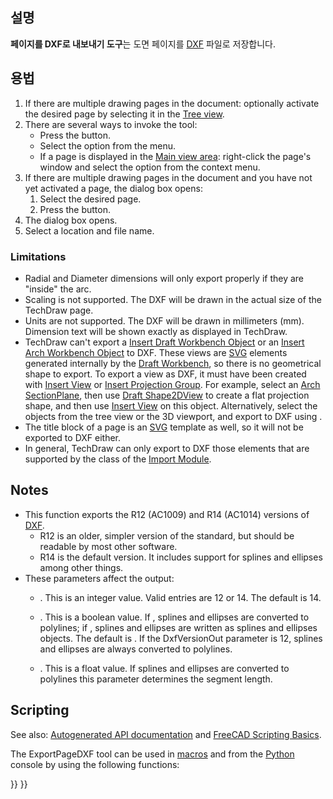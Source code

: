 <languages/>

{{Docnav
|[[TechDraw_ExportPageSVG/ko|SVG로 기술도면 페이지 내보내기]]
|[[TechDraw_View/ko|보기]]
|[[TechDraw_Workbench/ko|기술도면 작업대]]
|IconL=TechDraw_ExportPageSVG.svg
|IconR=TechDraw_View.svg
|IconC=Workbench_TechDraw.svg
}}

{{GuiCommand
|Name=기술도면 페이지 DXF로 내보내기
|MenuLocation=기술도면 → 페이지 → 페이지를 DXF로 내보내기
|Workbenches=[[TechDraw_Workbench/ko|기술도면 작업대]]
|Version=0.18
|SeeAlso=[[TechDraw_ExportPageSVG/ko|기술도면 페이지 SVG로 내보내기]], [[Draft_DXF|Draft DXF]]
}}

<span id="Description"></span>
==설명==

'''페이지를 DXF로 내보내기 도구'''는 도면 페이지를 [[DXF/ko|DXF]] 파일로 저장합니다.

<span id="Usage"></span>
==용법==

# If there are multiple drawing pages in the document: optionally activate the desired page by selecting it in the [[Tree_view|Tree view]].
# There are several ways to invoke the tool:
#* Press the {{Button|[[Image:TechDraw_ExportPageDXF.svg|16px]] [[TechDraw_ExportPageDXF|Export Page as DXF]]}} button.
#* Select the {{MenuCommand|TechDraw → Page → [[Image:TechDraw_ExportPageDXF.svg|16px]] Export Page as DXF}} option from the menu.
#* If a page is displayed in the [[Main_view_area|Main view area]]: right-click the page's window and select the {{MenuCommand|Export DXF}} option from the context menu.
# If there are multiple drawing pages in the document and you have not yet activated a page, the {{MenuCommand|Page Chooser}} dialog box opens:
## Select the desired page.
## Press the {{Button|OK}} button.
# The {{MenuCommand|Save DXF file}} dialog box opens.
# Select a location and file name.

===Limitations===

* Radial and Diameter dimensions will only export properly if they are "inside" the arc.
* Scaling is not supported. The DXF will be drawn in the actual size of the TechDraw page.
* Units are not supported. The DXF will be drawn in millimeters (mm). Dimension text will be shown exactly as displayed in TechDraw.
* TechDraw can't export a [[TechDraw_DraftView|Insert Draft Workbench Object]] or an [[TechDraw_ArchView|Insert Arch Workbench Object]] to DXF. These views are [[SVG|SVG]] elements generated internally by the [[Draft_Workbench|Draft Workbench]], so there is no geometrical shape to export. To export a view as DXF, it must have been created with [[TechDraw_View|Insert View]] or [[TechDraw_ProjectionGroup|Insert Projection Group]]. For example, select an [[Arch_SectionPlane|Arch SectionPlane]], then use [[Draft_Shape2DView|Draft Shape2DView]] to create a flat projection shape, and then use [[TechDraw_View|Insert View]] on this object. Alternatively, select the objects from the tree view or the 3D viewport, and export to DXF using {{MenuCommand|File → [[Std Export|Export]]}}.
* The title block of a page is an [[SVG|SVG]] template as well, so it will not be exported to DXF either.
* In general, TechDraw can only export to DXF those elements that are supported by the {{incode|Import::ImpExpDxfWrite}} class of the [[Draft_DXF|Import Module]].

==Notes==

* This function exports the R12 (AC1009) and R14 (AC1014) versions of [[DXF|DXF]].
** R12 is an older, simpler version of the standard, but should be readable by most other software.
** R14 is the default version. It includes support for splines and ellipses among other things.
* These parameters affect the output:
** {{MenuCommand|Tools → Edit parameters... → BaseApp/Preferences/Mod/Import → DxfVersionOut}}. This is an integer value. Valid entries are 12 or 14. The default is 14.
** {{MenuCommand|Tools → Edit parameters... → BaseApp/Preferences/Mod/Import → DiscretizeEllipses}}. This is a boolean value. If {{TRUE}}, splines and ellipses are converted to polylines; if {{FALSE}}, splines and ellipses are written as splines and ellipses objects. The default is {{FALSE}}. If the DxfVersionOut parameter is 12, splines and ellipses are always converted to polylines.
** {{MenuCommand|Tools → Edit parameters... → BaseApp/Preferences/Mod/Import → maxsegmentlength}}. This is a float value. If splines and ellipses are converted to polylines this parameter determines the segment length.

==Scripting==

See also: [https://freecad.github.io/SourceDoc/ Autogenerated API documentation] and [[FreeCAD_Scripting_Basics|FreeCAD Scripting Basics]].

The ExportPageDXF tool can be used in [[Macros|macros]] and from the [[Python|Python]] console by using the following functions:

{{Code|code=
TechDraw.writeDXFPage(page,filename)
}}


{{Docnav
|[[TechDraw_ExportPageSVG/ko|SVG로 기술도면 페이지 내보내기]]
|[[TechDraw_View/ko|보기]]
|[[TechDraw_Workbench/ko|기술도면 작업대]]
|IconL=TechDraw_ExportPageSVG.svg
|IconR=TechDraw_View.svg
|IconC=Workbench_TechDraw.svg
}}

{{TechDraw_Tools_navi{{#translation:}}}}
{{Userdocnavi{{#translation:}}}}